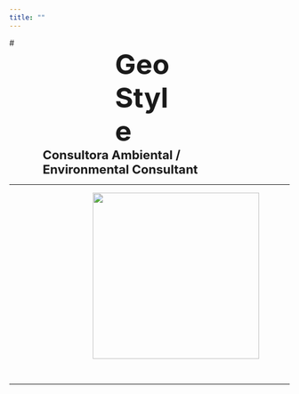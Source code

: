 ```yaml
---
title: ""
---
```


# <p style="font-size: 50px; font-weight: bold; margin: 0px 190px;">GeoStyle</p>

<p style="font-size: 22px; font-weight: bold; margin: 0px 60px;">Consultora Ambiental / Environmental Consultant</p>

<hr>

<img src="images/logo_final.png" style = "width: 299px; margin: 0px 150px;">

\

<hr>
